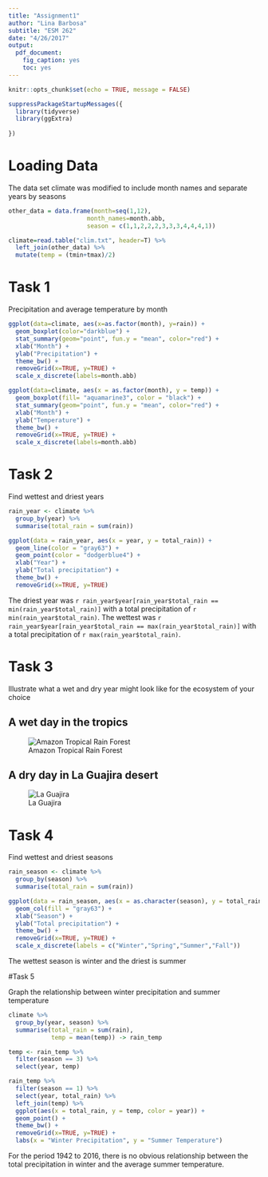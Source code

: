 ```yaml
---
title: "Assignment1"
author: "Lina Barbosa"
subtitle: "ESM 262"
date: "4/26/2017"
output: 
  pdf_document:
    fig_caption: yes
    toc: yes
---
```


```r
knitr::opts_chunk$set(echo = TRUE, message = FALSE)
```

```r
suppressPackageStartupMessages({
  library(tidyverse)
  library(ggExtra)
  
})

```

# Loading Data

The data set climate was modified to include month names and separate years by seasons

```r
other_data = data.frame(month=seq(1,12),
                      month_names=month.abb,
                      season = c(1,1,2,2,2,3,3,3,4,4,4,1))

climate=read.table("clim.txt", header=T) %>% 
  left_join(other_data) %>% 
  mutate(temp = (tmin+tmax)/2) 
```

\clearpage

# Task 1 

Precipitation and average temperature by month

```r
ggplot(data=climate, aes(x=as.factor(month), y=rain)) +
  geom_boxplot(color="darkblue") +
  stat_summary(geom="point", fun.y = "mean", color="red") +
  xlab("Month") +
  ylab("Precipitation") +
  theme_bw() +
  removeGrid(x=TRUE, y=TRUE) +
  scale_x_discrete(labels=month.abb)
```

\clearpage

```r
ggplot(data=climate, aes(x = as.factor(month), y = temp)) +
  geom_boxplot(fill= "aquamarine3", color = "black") +
  stat_summary(geom="point", fun.y = "mean", color="red") +
  xlab("Month") +
  ylab("Temperature") +
  theme_bw() +
  removeGrid(x=TRUE, y=TRUE) + 
  scale_x_discrete(labels=month.abb)
```

\clearpage

# Task 2 

Find wettest and driest years

```r
rain_year <- climate %>% 
  group_by(year) %>% 
  summarise(total_rain = sum(rain))

ggplot(data = rain_year, aes(x = year, y = total_rain)) + 
  geom_line(color = "gray63") +
  geom_point(color = "dodgerblue4") +
  xlab("Year") +
  ylab("Total precipitation") +
  theme_bw() +
  removeGrid(x=TRUE, y=TRUE) 
```



The driest year was `r rain_year$year[rain_year$total_rain == min(rain_year$total_rain)]` with a total precipitation of `r min(rain_year$total_rain)`. The wettest was `r rain_year$year[rain_year$total_rain == max(rain_year$total_rain)]` with a total precipitation of `r max(rain_year$total_rain)`.

\clearpage

# Task 3 

Illustrate what a wet and dry year might look like for the ecosystem of your choice

## A wet day in the tropics

![Amazon Tropical Rain Forest](./rainforest.jpg)

\clearpage

## A dry day in La Guajira desert 
![La Guajira](./guajira.jpg) 

\clearpage

# Task 4
Find wettest and driest seasons  

```r
rain_season <- climate %>% 
  group_by(season) %>% 
  summarise(total_rain = sum(rain))

ggplot(data = rain_season, aes(x = as.character(season), y = total_rain)) + 
  geom_col(fill = "gray63") +
  xlab("Season") +
  ylab("Total precipitation") +
  theme_bw() +
  removeGrid(x=TRUE, y=TRUE) +
  scale_x_discrete(labels = c("Winter","Spring","Summer","Fall"))
```


The wettest season is winter and the driest is summer 

\clearpage

#Task 5 

Graph the relationship between winter precipitation and summer temperature

```r
climate %>% 
  group_by(year, season) %>% 
  summarise(total_rain = sum(rain),
            temp = mean(temp)) -> rain_temp

temp <- rain_temp %>% 
  filter(season == 3) %>% 
  select(year, temp)

rain_temp %>% 
  filter(season == 1) %>% 
  select(year, total_rain) %>% 
  left_join(temp) %>% 
  ggplot(aes(x = total_rain, y = temp, color = year)) + 
  geom_point() +
  theme_bw() +
  removeGrid(x=TRUE, y=TRUE) +
  labs(x = "Winter Precipitation", y = "Summer Temperature")
```

For the period 1942 to 2016, there is no obvious relationship between the total precipitation in winter and the average summer temperature.
